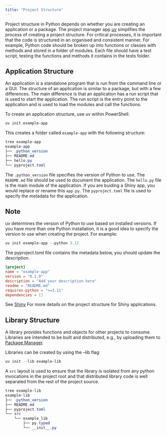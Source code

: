 ```yaml
---
title: "Project Structure"
---
```


Project structure in Python depends on whether you are creating an application or a
package. The project manager app [uv](https://docs.astral.sh/uv/) simplifies the process
of creating a project structure. For critical processes, it is important that the code is
structured in an organised and consistent manner. For example, Python code should be
broken up into functions or classes with methods and stored in a folder of modules. Each
file should have a test script, testing the functions and methods it contains in the tests
folder.

## Application Structure

An application is a standalone program that is run from the command line or a GUI. The
structure of an application is similar to a package, but with a few differences. The main
difference is that an application has a run script that is used to start the application.
The run script is the entry point to the application and is used to load the modules and
call the functions.

To create an application structure, use uv within PowerShell:

```powershell
uv init example-app
```

This creates a folder called `example-app` with the following structure:

```powershell
tree example-app
example-app
├── .python_version
├── README.md
├── hello.py
└── pyproject.toml
```

The `.python_version` file specifies the version of Python to use. The `README.md` file
should be used to document the application. The `hello.py` file is the main module of the
application. If you are buiding a Shiny app, you would replace or rename this `app.py`.
The `pyproject.toml` file is used to specify the metadata for the application.

::: {.callout-note}
## Note
uv determines the version of Python to use based on installed versions. If you have more
than one Python installation, it is a good idea to specify the version to use when
creating the project. For example:

```powershell
uv init example-app --python 3.12
```
:::

The pyproject.toml file contains the metadata below, you should update the description.

```toml
[project]
name = "example-app"
version = "0.1.0"
description = "Add your description here"
readme = "README.md"
requires-python = ">=3.11"
dependencies = []
```

See [Shiny](shiny.qmd) For more details on the project structure for Shiny applications.

## Library Structure

A library provides functions and objects for other projects to consume. Libraries are
intended to be built and distributed, e.g., by uploading them to
[Package Manager](package_manager.qmd).

Libraries can be created by using the --lib flag:

```powershell
uv init --lib example-lib
```

A `src` layout is used to ensure that the library is isolated from any python invocations
in the project root and that distributed library code is well separated from the rest of
the project source.

```powershell
tree example-lib
example-lib
├── .python_version
├── README.md
├── pyproject.toml
└── src
    └── example_lib
        ├── py.typed
        └── __init__.py
```
